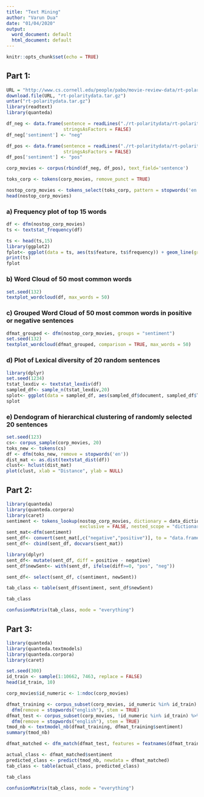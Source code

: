 ---
title: "Text Mining"
author: "Varun Dua"
date: "01/04/2020"
output:
  word_document: default
  html_document: default
---

```{r setup, include=FALSE}
knitr::opts_chunk$set(echo = TRUE)
```


## Part 1:   


```{r}
URL = "http://www.cs.cornell.edu/people/pabo/movie-review-data/rt-polaritydata.tar.gz"
download.file(URL, "rt-polaritydata.tar.gz")
untar("rt-polaritydata.tar.gz")
library(readtext)
library(quanteda)

df_neg <- data.frame(sentence = readLines("./rt-polaritydata/rt-polarity.neg"), 
                     stringsAsFactors = FALSE)
df_neg['sentiment'] <- "neg"

df_pos <- data.frame(sentence = readLines("./rt-polaritydata/rt-polarity.pos"), 
                     stringsAsFactors = FALSE)
df_pos['sentiment'] <- "pos"

corp_movies <- corpus(rbind(df_neg, df_pos), text_field='sentence')

toks_corp <- tokens(corp_movies, remove_punct = TRUE)

nostop_corp_movies <- tokens_select(toks_corp, pattern = stopwords('en'), selection = 'remove')
head(nostop_corp_movies)

```

### a) Frequency plot of top 15 words  

```{r}

df <- dfm(nostop_corp_movies)
ts <- textstat_frequency(df)

ts <- head(ts,15)
library(ggplot2)
fplot<- ggplot(data = ts, aes(ts$feature, ts$frequency)) + geom_line(group = 1) + labs(x = "Feature", y = "Frequency")
print(ts)
fplot

```


### b) Word Cloud of 50 most common words

```{r}
set.seed(132)
textplot_wordcloud(df, max_words = 50)
```


### c) Grouped Word Cloud of 50 most common words in positive or negative sentences

```{r}
dfmat_grouped <- dfm(nostop_corp_movies, groups = "sentiment")
set.seed(132)
textplot_wordcloud(dfmat_grouped, comparison = TRUE, max_words = 50)
```


### d) Plot of Lexical diversity of 20 random sentences  

```{r}
library(dplyr)
set.seed(1234)
tstat_lexdiv <- textstat_lexdiv(df)
sampled_df<- sample_n(tstat_lexdiv,20)
splot<- ggplot(data = sampled_df, aes(sampled_df$document, sampled_df$TTR)) + geom_line(group = 1) + labs(x = "Document", y = "Frequency")
splot
```


### e) Dendogram of hierarchical clustering of randomly selected 20 sentences   

```{r}
set.seed(123)
cs<- corpus_sample(corp_movies, 20)
toks_new <- tokens(cs)
df <- dfm(toks_new, remove = stopwords('en'))
dist_mat <- as.dist(textstat_dist(df))
clust<- hclust(dist_mat)
plot(clust, xlab = "Distance", ylab = NULL)
```


## Part 2:   

```{r}
library(quanteda)
library(quanteda.corpora)
library(caret)
sentiment <- tokens_lookup(nostop_corp_movies, dictionary = data_dictionary_LSD2015[1:2], 
                           exclusive = FALSE, nested_scope = "dictionary")
sent_mat<-dfm(sentiment)
sent_df<- convert(sent_mat[,c("negative","positive")], to = "data.frame")
sent_df<- cbind(sent_df, docvars(sent_mat))

library(dplyr)
sent_df<- mutate(sent_df, diff = positive - negative)
sent_df$newSent<- with(sent_df, ifelse(diff>=0, "pos", "neg"))

sent_df<- select(sent_df, c(sentiment, newSent))

tab_class <- table(sent_df$sentiment, sent_df$newSent)

tab_class

confusionMatrix(tab_class, mode = "everything")
```


## Part 3:  

```{r}

library(quanteda)
library(quanteda.textmodels)
library(quanteda.corpora)
library(caret)

set.seed(300)
id_train <- sample(1:10662, 7463, replace = FALSE)
head(id_train, 10)

corp_movies$id_numeric <- 1:ndoc(corp_movies)

dfmat_training <- corpus_subset(corp_movies, id_numeric %in% id_train) %>%
  dfm(remove = stopwords("english"), stem = TRUE)
dfmat_test <- corpus_subset(corp_movies, !id_numeric %in% id_train) %>%
  dfm(remove = stopwords("english"), stem = TRUE)
tmod_nb <- textmodel_nb(dfmat_training, dfmat_training$sentiment)
summary(tmod_nb)

dfmat_matched <- dfm_match(dfmat_test, features = featnames(dfmat_training))

actual_class <- dfmat_matched$sentiment
predicted_class <- predict(tmod_nb, newdata = dfmat_matched)
tab_class <- table(actual_class, predicted_class)

tab_class

confusionMatrix(tab_class, mode = "everything")

```

